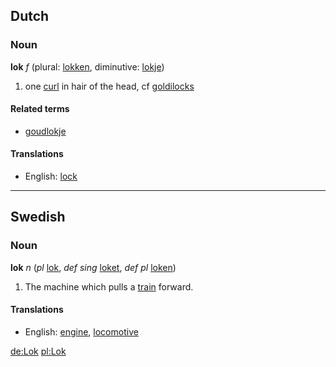 == Dutch ==
===Noun===
'''lok''' ''f'' (plural: [[lokken]], diminutive: [[lokje]])

# one [[curl]] in hair of the head, cf [[goldilocks]]

====Related terms====
*[[goudlokje]]

====Translations====
*English: [[lock]]

----

==Swedish==
===Noun===
'''lok''' ''n'' (''pl'' [[lok]], ''def sing'' [[loket]], ''def pl'' [[loken]])

# The machine which pulls a [[train]] forward.

====Translations====
*English: [[engine]], [[locomotive]]

[[de:Lok]]
[[pl:Lok]]